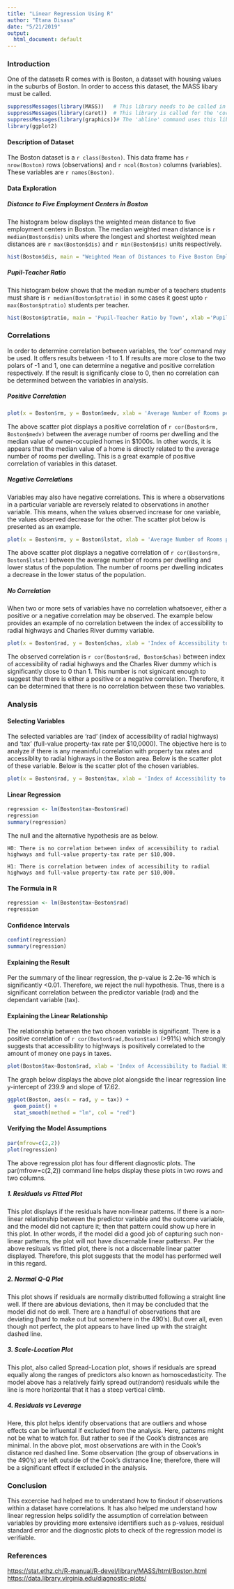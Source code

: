 ```yaml
---
title: "Linear Regression Using R"
author: "Etana Disasa"
date: "5/21/2019"
output:
  html_document: default
---
```


### Introduction

One of the datasets R comes with is Boston, a dataset with housing values in the suburbs of Boston. In order to access this dataset, the MASS libary must be called. 

```r
suppressMessages(library(MASS))   # This library needs to be called in order to access the Boston dataset. 
suppressMessages(library(caret))  # This library is called for the 'cor' function--measures correlations between to variables--to work.
suppressMessages(library(graphics))# The 'abline' command uses this library.
library(ggplot2)
```
#### Description of Dataset
The Boston dataset is a `r class(Boston)`. This data frame has `r nrow(Boston)` rows (observations) and `r ncol(Boston)` columns (variables). These variables are `r names(Boston)`.


#### Data Exploration
##### Distance to Five Employment Centers in Boston

The histogram below displays the weighted mean distance to five employment centers in Boston. The median weighted mean distance is `r median(Boston$dis)` units where the longest and shortest weighted mean distances are `r max(Boston$dis)` and `r min(Boston$dis)` units respectively. 

```r
hist(Boston$dis, main = "Weighted Mean of Distances to Five Boston Employment Centers.", xlab = "Distance")
```

##### Pupil-Teacher Ratio
This histogram below shows that the median number of a teachers students must share is `r median(Boston$ptratio)` in some cases it goest upto `r max(Boston$ptratio)` students per teacher. 
```r
hist(Boston$ptratio, main = 'Pupil-Teacher Ratio by Town', xlab ='Pupil-Teacher Ratio')
```


### Correlations
In order to determine correlation between variables, the 'cor' command may be used. It offers results between -1 to 1. If results are more close to the two polars of -1 and 1, one can determine a negative and positive correlation respectively. If the result is significanly close to 0, then no correlation can be determined between the variables in analysis. 

##### Positive Correlation
```r
plot(x = Boston$rm, y = Boston$medv, xlab = 'Average Number of Rooms per Dwelling', ylab = 'Median Value of Owner-occupied Homes in /$1000s', pch = 20, main='Scatterplot 1')
```


The above scatter plot displays a positive correlation of `r cor(Boston$rm, Boston$medv)` between the average number of rooms per dwelling and the median value of owner-occupied homes in \$1000s. In other words, it is appears that the median value of a home is directly related to the average number of rooms per dwelling. This is a great example of positive correlation of variables in this dataset. 


##### Negative Correlations
Variables may also have negative correlations. This is where a observations in a particular variable are reversely related to observations in another variable. This means, when the values observed increase for one variable, the values observed decrease for the other. The scatter plot below is presented as an example. 
```r
plot(x = Boston$rm, y = Boston$lstat, xlab = 'Average Number of Rooms per Dwelling', ylab = 'Lower Status of the Population', pch=20, main='Scatterplot 2')
```



The above scatter plot displays a negative correlation of `r cor(Boston$rm, Boston$lstat)` between the average number of rooms per dwelling and lower status of the population. The number of rooms per dwelling indicates a decrease in the lower status of the population. 

##### No Correlation
When two or more sets of variables have no correlation whatsoever, either a positive or a negative correlation may be observed. The example below provides an example of no correlation between the index of accessibility to radial highways and Charles River dummy variable. 
```r
plot(x = Boston$rad, y = Boston$chas, xlab = 'Index of Accessibility to Radial Highways', ylab = 'Charles River Dummy Variable', pch = 20, main='Scatterplot 3')
```


The observed correlation is `r cor(Boston$rad, Boston$chas)` between index of accessibility of radial highways and the Charles River dummy which is significantly close to 0 than 1. This number is not signicant enough to suggest that there is either a positive or a negative correlation. Therefore, it can be determined that there is no correlation between these two variables.

### Analysis
#### Selecting Variables
The selected variables are 'rad' (index of accessibility of radial highways) and 'tax' (full-value property-tax rate per \$10,0000). The objective here is to analyze if there is any meaninful correlation with property tax rates and accessiblity to radial highways  in the Boston area. Below is the scatter plot of these variable. Below is the scatter plot of the chosen variables. 
```r
plot(x = Boston$rad, y = Boston$tax, xlab = 'Index of Accessibility to Radial Highways.', ylab = 'Full-Value Property-Tax Rate Per $10,000', pch = 20, main='Scatterplot 4')
```

#### Linear Regression

```r
regression <- lm(Boston$tax~Boston$rad)
regression
summary(regression)
```


The null and the alternative hypothesis are as below.

    H0: There is no correlation between index of accessibility to radial highways and full-value property-tax rate per $10,000. 

    H1: There is correlation between index of accessibility to radial highways and full-value property-tax rate per $10,000. 

#### The Formula in R
```r
regression <- lm(Boston$tax~Boston$rad)
regression
```
#### Confidence Intervals
```r
confint(regression)
summary(regression)
```


#### Explaining the Result
Per the summary of the linear regression, the p-value is 2.2e-16 which is significantly <0.01. Therefore, we reject the null hypothesis. Thus, there is a significant correlation between the predictor variable (rad) and the dependant variable (tax).

#### Explaining the Linear Relationship
The relationship between the two chosen variable is significant. There is a positive correlation of `r cor(Boston$rad,Boston$tax)` (>91%) which strongly suggests that accessibility to highways is positively correlated to the amount of money one pays in taxes. 
```r
plot(Boston$tax~Boston$rad, xlab = 'Index of Accessibility to Radial Highways', ylab = 'Full-Value Property-Tax Rate Per $10,000', pch = 20, main='Scatterplot 5')
```


The graph below displays the above plot alongside the linear regression line y-intercept of 239.9 and slope of 17.62.
```r
ggplot(Boston, aes(x = rad, y = tax)) + 
  geom_point() +
  stat_smooth(method = "lm", col = "red")
```

#### Verifying the Model Assumptions

```r
par(mfrow=c(2,2))
plot(regression)

```


The above regression plot has four different diagnostic plots. The par(mfrow=c(2,2)) command line helps display these plots in two rows and two columns. 

##### 1. Residuals vs Fitted Plot
This plot displays if the residuals have non-linear patterns. If there is a non-linear relationship between the predictor variable and the outcome variable, and the model did not capture it; then that pattern could show up here in this plot. In other words, if the model did a good job of capturing such non-linear patterns, the plot will not have discernable linear pattersn. Per the above resituals vs fitted plot, there is not a discernable linear patter displayed. Therefore, this plot suggests that the model has performed well in this regard. 

##### 2. Normal Q-Q Plot
This plot shows if residuals are normally distributted following a straight line well. If there are abvious deviations, then it may be concluded that the model did not do well. There are a handfull of observations that are deviating (hard to make out but somewhere in the 490's). But over all, even though not perfect, the plot appears to have lined up with the straight dashed line. 

##### 3. Scale-Location Plot 
This plot, also called Spread-Location plot, shows if residuals are spread equally along the ranges of predictors also known as homoscedasticity. The model above has a relatively fairly spread out(random) residuals while the line is more horizontal that it has a steep vertical climb. 

##### 4. Residuals vs Leverage
Here, this plot helps identify observations that are outliers and whose effects can be influental if excluded from the analysis. Here, patterns might not be what to watch for. But rather to see if the Cook's distrances are minimal. In the above plot, most observations are with in the Cook's distance red dashed line. Some observation (the group of observations in the 490's) are left outside of the Cook's distrance line; therefore, there will be a significant effect if excluded in the analysis. 

### Conclusion
This excercise had helped me to understand how to findout if observations within a dataset have correlations. It has also helped me understand how linear regression helps solidify the assumption of correlation between variables by providing more extensive identifiers such as p-values, residual standard error and the diagnostic plots to check of the regression model is verifiable. 

### References
<https://stat.ethz.ch/R-manual/R-devel/library/MASS/html/Boston.html>
<https://data.library.virginia.edu/diagnostic-plots/>